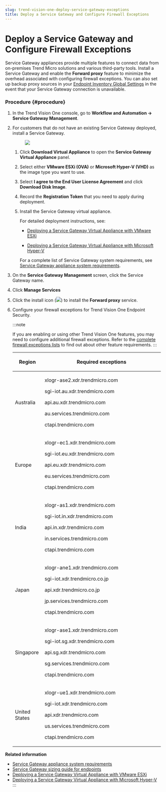 ```yaml
---
slug: trend-vision-one-deploy-service-gateway-exceptions
title: Deploy a Service Gateway and Configure Firewall Exceptions
---
```

# Deploy a Service Gateway and Configure Firewall Exceptions

Service Gateway appliances provide multiple features to connect data from on-premises Trend Micro solutions and various third-party tools. Install a Service Gateway and enable the **Forward proxy** feature to minimize the overhead associated with configuring firewall exceptions. You can also set up backup proxy sources in your [Endpoint Inventory Global Settings](global-settings-endpoint-inventory.mdx) in the event that your Service Gateway connection is unavailable.

### Procedure {#procedure}

1.  In the Trend Vision One console, go to **Workflow and Automation → Service Gateway Management**.

2.  For customers that do not have an existing Service Gateway deployed, install a Service Gateway.

    <figure>
    <img src="./images/serviceGatewayImage=20220823104040.webp" />
    </figure>

    1.  Click **Download Virtual Appliance** to open the **Service Gateway Virtual Appliance** panel.

    2.  Select either **VMware ESXi (OVA)** or **Microsoft Hyper-V (VHD)** as the image type you want to use.

    3.  Select **I agree to the End User License Agreement** and click **Download Disk Image**.

    4.  Record the **Registration Token** that you need to apply during deployment.

    5.  Install the Service Gateway virtual appliance.

        For detailed deployment instructions, see:

        - [Deploying a Service Gateway Virtual Appliance with VMware ESXi](deploy-service-gateway-vmware-esxi.mdx)

        - [Deploying a Service Gateway Virtual Appliance with Microsoft Hyper-V](deploy-service-gateway-hyper-v.mdx)

        For a complete list of Service Gateway system requirements, see [Service Gateway appliance system requirements](service-gateway-sys-req.mdx).

3.  On the **Service Gateway Management** screen, click the Service Gateway name.

4.  Click **Manage Services**

5.  Click the install icon (![](/images/SG2_install_icon=GUID-feef28dd-2ddb-4093-b4e4-5455a0b110bb.webp)) to install the **Forward proxy** service.

6.  Configure your firewall exceptions for Trend Vision One Endpoint Security.

    :::note

    If you are enabling or using other Trend Vision One features, you may need to configure additional firewall exceptions. Refer to the [complete firewall exceptions lists](firewall-exception-requirements-for.mdx) to find out about other feature requirements.
    :::

    <table>
    <colgroup>
    <col style="width: 20%" />
    <col style="width: 80%" />
    </colgroup>
    <thead>
    <tr>
    <th><p>Region</p></th>
    <th><p>Required exceptions</p></th>
    </tr>
    </thead>
    <tbody>
    <tr>
    <td><p>Australia</p></td>
    <td><p>xlogr-ase2.xdr.trendmicro.com</p>
    <p>sgi-iot.au.xdr.trendmicro.com</p>
    <p>api.au.xdr.trendmicro.com</p>
    <p>au.services.trendmicro.com</p>
    <p>ctapi.trendmicro.com</p></td>
    </tr>
    <tr>
    <td><p>Europe</p></td>
    <td><p>xlogr-ec1.xdr.trendmicro.com</p>
    <p>sgi-iot.eu.xdr.trendmicro.com</p>
    <p>api.eu.xdr.trendmicro.com</p>
    <p>eu.services.trendmicro.com</p>
    <p>ctapi.trendmicro.com</p></td>
    </tr>
    <tr>
    <td><p>India</p></td>
    <td><p>xlogr-as1.xdr.trendmicro.com</p>
    <p>sgi-iot.in.xdr.trendmicro.com</p>
    <p>api.in.xdr.trendmicro.com</p>
    <p>in.services.trendmicro.com</p>
    <p>ctapi.trendmicro.com</p></td>
    </tr>
    <tr>
    <td><p>Japan</p></td>
    <td><p>xlogr-ane1.xdr.trendmicro.com</p>
    <p>sgi-iot.xdr.trendmicro.co.jp</p>
    <p>api.xdr.trendmicro.co.jp</p>
    <p>jp.services.trendmicro.com</p>
    <p>ctapi.trendmicro.com</p></td>
    </tr>
    <tr>
    <td><p>Singapore</p></td>
    <td><p>xlogr-ase1.xdr.trendmicro.com</p>
    <p>sgi-iot.sg.xdr.trendmicro.com</p>
    <p>api.sg.xdr.trendmicro.com</p>
    <p>sg.services.trendmicro.com</p>
    <p>ctapi.trendmicro.com</p></td>
    </tr>
    <tr>
    <td><p>United States</p></td>
    <td><p>xlogr-ue1.xdr.trendmicro.com</p>
    <p>sgi-iot.xdr.trendmicro.com</p>
    <p>api.xdr.trendmicro.com</p>
    <p>us.services.trendmicro.com</p>
    <p>ctapi.trendmicro.com</p></td>
    </tr>
    </tbody>
    </table>

**Related information**

- [Service Gateway appliance system requirements](service-gateway-sys-req.md "View detailed Service Gateway system requirements based on service deployment.")
- [Service Gateway sizing guide for endpoints](gateway-endpoint-sizing-guide.md "Select a Service Gateway appliance specification based on type and number of endpoints.")
- [Deploying a Service Gateway Virtual Appliance with VMware ESXi](deploy-service-gateway-vmware-esxi.md "Discover how to install the Service Gateway virtual appliance on VMware ESXi.")
- [Deploying a Service Gateway Virtual Appliance with Microsoft Hyper-V](deploy-service-gateway-hyper-v.md "Instructions on how to use the Command Line Interface (CLI) to deploy a Service Gateway virtual appliance with Microsoft Hyper-V.")
:::
